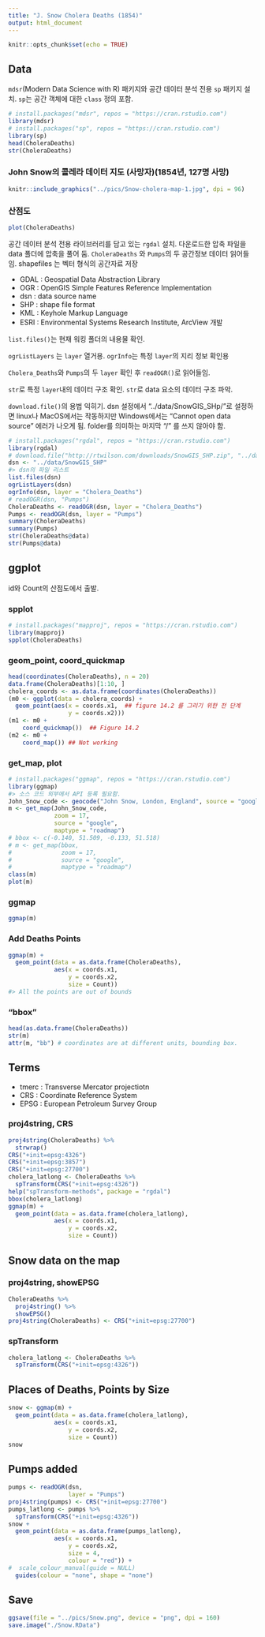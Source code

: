 ```yaml
---
title: "J. Snow Cholera Deaths (1854)"
output: html_document
---
```


```r
knitr::opts_chunk$set(echo = TRUE)
```

## Data

`mdsr`(Modern Data Science with R) 패키지와 공간 데이터 분석 전용 `sp` 패키지 설치.
`sp`는 공간 객체에 대한 `class` 정의 포함.

```r
# install.packages("mdsr", repos = "https://cran.rstudio.com")
library(mdsr) 
# install.packages("sp", repos = "https://cran.rstudio.com")
library(sp) 
head(CholeraDeaths)
str(CholeraDeaths)
```

<P style = "page-break-before:always">

### John Snow의 콜레라 데이터 지도 (사망자)(1854년, 127명 사망)

```r
knitr::include_graphics("../pics/Snow-cholera-map-1.jpg", dpi = 96)
```

<P style = "page-break-before:always">

### 산점도

```r
plot(CholeraDeaths) 
```

공간 데이터 분석 전용 라이브러리를 담고 있는 `rgdal` 설치. 
다운로드한 압축 파일을 data 폴더에 압축을 풀어 둠.
`CholeraDeaths` 와 `Pumps`의 두 공간정보 데이터 읽어들임.
shapefiles 는 벡터 형식의 공간자료 저장 

* GDAL : Geospatial Data Abstraction Library
* OGR : OpenGIS Simple Features Reference Implementation
* dsn : data source name
* SHP : shape file format
* KML : Keyhole Markup Language
* ESRI : Environmental Systems Research Institute, ArcView 개발 

`list.files()`는 현재 워킹 폴더의 내용물 확인. 

`ogrListLayers` 는 `layer` 열거용. `ogrInfo`는 특정 `layer`의 지리 정보 확인용

`Cholera_Deaths`와 `Pumps`의 두 `layer` 확인 후 `readOGR()`로 읽어들임.

`str`로 특정 `layer`내의 데이터 구조 확인. `str`로 data 요소의 데이터 구조 파악.

`download.file()`의 용법 익히기. dsn 설정에서 "../data/SnowGIS_SHp/"로 설정하면 linux나 MacOS에서는 작동하지만 Windows에서는 "Cannot open data source" 에러가 나오게 됨. folder를 의미하는 마지막 "/" 를 쓰지 않아야 함.

```r
# install.packages("rgdal", repos = "https://cran.rstudio.com")
library(rgdal) 
# download.file("http://rtwilson.com/downloads/SnowGIS_SHP.zip", "../data/SnowGIS_SHP.zip")
dsn <- "../data/SnowGIS_SHP"  
#> dsn의 파일 리스트
list.files(dsn) 
ogrListLayers(dsn)
ogrInfo(dsn, layer = "Cholera_Deaths")
# readOGR(dsn, "Pumps")
CholeraDeaths <- readOGR(dsn, layer = "Cholera_Deaths")
Pumps <- readOGR(dsn, layer = "Pumps")
summary(CholeraDeaths)
summary(Pumps)
str(CholeraDeaths@data)
str(Pumps@data)
```

<P style = "page-break-before:always">

## ggplot

id와 Count의 산점도에서 출발.  

### spplot

```r
# install.packages("mapproj", repos = "https://cran.rstudio.com")
library(mapproj)
spplot(CholeraDeaths) 
```

<P style = "page-break-before:always">

### geom_point, coord_quickmap

```r
head(coordinates(CholeraDeaths), n = 20)
data.frame(CholeraDeaths)[1:10, ]
cholera_coords <- as.data.frame(coordinates(CholeraDeaths))
(m0 <- ggplot(data = cholera_coords) + 
  geom_point(aes(x = coords.x1,  ## figure 14.2 를 그리기 위한 전 단계
                 y = coords.x2))) 
(m1 <- m0 +  
    coord_quickmap())  ## Figure 14.2 
(m2 <- m0 + 
    coord_map()) ## Not working
```

### get_map, plot

```r
# install.packages("ggmap", repos = "https://cran.rstudio.com")
library(ggmap)
#> 소스 코드 외부에서 API 등록 필요함.
John_Snow_code <- geocode("John Snow, London, England", source = "google")
m <- get_map(John_Snow_code, 
             zoom = 17, 
             source = "google",
             maptype = "roadmap")
# bbox <- c(-0.140, 51.509, -0.133, 51.518)
# m <- get_map(bbox, 
#              zoom = 17, 
#              source = "google",
#              maptype = "roadmap")
class(m)
plot(m)
```

<P style = "page-break-before:always">

### ggmap

```r
ggmap(m)
```

<P style = "page-break-before:always">

### Add Deaths Points

```r
ggmap(m) +
  geom_point(data = as.data.frame(CholeraDeaths), 
             aes(x = coords.x1,
                 y = coords.x2,
                 size = Count))
#> All the points are out of bounds
```

### "bbox"

```r
head(as.data.frame(CholeraDeaths))
str(m)
attr(m, "bb") # coordinates are at different units, bounding box. 
```

## Terms

* tmerc : Transverse Mercator projectiotn
* CRS : Coordinate Reference System
* EPSG : European Petroleum Survey Group

### proj4string, CRS

```r
proj4string(CholeraDeaths) %>% 
  strwrap() 
CRS("+init=epsg:4326") 
CRS("+init=epsg:3857")
CRS("+init=epsg:27700")
cholera_latlong <- CholeraDeaths %>% 
  spTransform(CRS("+init=epsg:4326"))
help("spTransform-methods", package = "rgdal")
bbox(cholera_latlong)
ggmap(m) +
  geom_point(data = as.data.frame(cholera_latlong),
             aes(x = coords.x1, 
                 y = coords.x2,
                 size = Count))
```

<P style = "page-break-before:always">

## Snow data on the map

### proj4string, showEPSG

```r
CholeraDeaths %>% 
  proj4string() %>% 
  showEPSG()
proj4string(CholeraDeaths) <- CRS("+init=epsg:27700")
```

### spTransform

```r
cholera_latlong <- CholeraDeaths %>%
  spTransform(CRS("+init=epsg:4326"))
```

<P style = "page-break-before:always">

## Places of Deaths, Points by Size

```r
snow <- ggmap(m) +
  geom_point(data = as.data.frame(cholera_latlong),
             aes(x = coords.x1,
                 y = coords.x2,
                 size = Count))
snow
```

## Pumps added

```r
pumps <- readOGR(dsn, 
                 layer = "Pumps")
proj4string(pumps) <- CRS("+init=epsg:27700")
pumps_latlong <- pumps %>% 
  spTransform(CRS("+init=epsg:4326"))
snow + 
  geom_point(data = as.data.frame(pumps_latlong),
             aes(x = coords.x1,
                 y = coords.x2,
                 size = 4, 
                 colour = "red")) +
#  scale_colour_manual(guide = NULL)
  guides(colour = "none", shape = "none")
```

## Save

```r
ggsave(file = "../pics/Snow.png", device = "png", dpi = 160)
save.image("./Snow.RData")
```